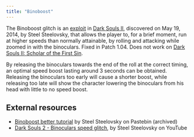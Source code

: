 ```yaml
---
title: "Binoboost"
---
```


The Binoboost glitch is an [exploit](/exploit) in [Dark Souls II](/darksouls2), discovered on May 19, 2014, by Steel Steelovsky, that allows the player to, for a brief moment, run at higher speeds than normally attainable, by rolling and attacking while zoomed in with the binoculars. Fixed in Patch 1.04. Does not work on [Dark Souls II: Scholar of the First Sin](/ds2sotfs).

By releasing the binoculars towards the end of the roll at the correct timing, an optimal speed boost lasting around 3 seconds can be obtained. Releasing the binoculars too early will cause a shorter boost, while releasing too late will show the character lowering the binoculars from his head with little to no speed boost.

## External resources

- [Binoboost better tutorial](http://web.archive.org/web/20200606143849/https://pastebin.com/uZSZY7ic) by Steel Steelovsky on Pastebin (archived)
- [Dark Souls 2 - Binoculars speed glitch](https://www.youtube.com/watch?v=cAe442j4eB8), by Steel Steelovsky on YouTube